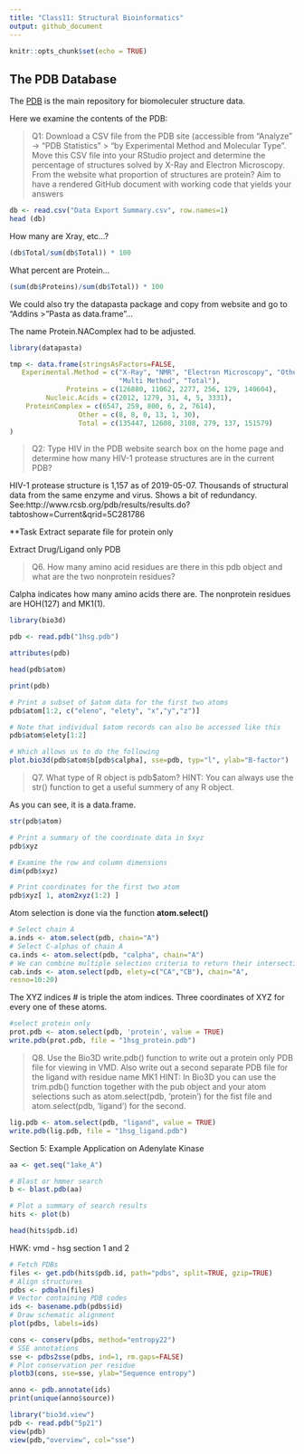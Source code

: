 ```yaml
---
title: "Class11: Structural Bioinformatics"
output: github_document
---
```


```r
knitr::opts_chunk$set(echo = TRUE)
```

## The PDB Database

The [PDB](http://www.rcsb.org/) is the main repository for biomoleculer structure data. 

Here we examine the contents of the PDB:

>Q1: Download a CSV file from the PDB site (accessible from “Analyze” -> “PDB Statistics” >
“by Experimental Method and Molecular Type”. Move this CSV file into your RStudio project
and determine the percentage of structures solved by X-Ray and Electron Microscopy. From
the website what proportion of structures are protein? Aim to have a rendered GitHub document
with working code that yields your answers

```r
db <- read.csv("Data Export Summary.csv", row.names=1)
head (db)

```

How many are Xray, etc...?
```r
(db$Total/sum(db$Total)) * 100

```

What percent are Protein...
```r
(sum(db$Proteins)/sum(db$Total)) * 100
```
We could also try the datapasta package and copy from website and go to "Addins > "Pasta as data.frame"...

The name Protein.NAComplex had to be adjusted. 
```r
library(datapasta)

tmp <- data.frame(stringsAsFactors=FALSE,
   Experimental.Method = c("X-Ray", "NMR", "Electron Microscopy", "Other",
                           "Multi Method", "Total"),
              Proteins = c(126880, 11062, 2277, 256, 129, 140604),
         Nucleic.Acids = c(2012, 1279, 31, 4, 5, 3331),
    ProteinComplex = c(6547, 259, 800, 6, 2, 7614),
                 Other = c(8, 8, 0, 13, 1, 30),
                 Total = c(135447, 12608, 3108, 279, 137, 151579)
)

```

>Q2: Type HIV in the PDB website search box on the home page and determine how many HIV-1 protease structures are in the current PDB?

HIV-1 protease structure is 1,157 as of 2019-05-07. Thousands of structural data from the same enzyme and virus. Shows a bit of redundancy.  See:http://www.rcsb.org/pdb/results/results.do?tabtoshow=Current&qrid=5C281786

**Task
Extract separate file for protein only

Extract Drug/Ligand only PDB

>Q6. How many amino acid residues are there in this pdb object and what are the two nonprotein residues?

Calpha indicates how many amino acids there are. The nonprotein residues are HOH(127) and MK1(1). 
```r
library(bio3d)

pdb <- read.pdb("1hsg.pdb")

attributes(pdb)

head(pdb$atom)

print(pdb)

```

```r
# Print a subset of $atom data for the first two atoms
pdb$atom[1:2, c("eleno", "elety", "x","y","z")]
```

```r
# Note that individual $atom records can also be accessed like this
pdb$atom$elety[1:2]
```


```r
# Which allows us to do the following
plot.bio3d(pdb$atom$b[pdb$calpha], sse=pdb, typ="l", ylab="B-factor")

```

>Q7. What type of R object is pdb$atom? HINT: You can always use the str() function to get a useful summery of any R object.

As you can see, it is a data.frame. 

```r
str(pdb$atom)
```

```r
# Print a summary of the coordinate data in $xyz
pdb$xyz

```

```r
# Examine the row and column dimensions
dim(pdb$xyz)

# Print coordinates for the first two atom
pdb$xyz[ 1, atom2xyz(1:2) ]
```

Atom selection is done via the function **atom.select()**
```r
# Select chain A
a.inds <- atom.select(pdb, chain="A")
# Select C-alphas of chain A
ca.inds <- atom.select(pdb, "calpha", chain="A")
# We can combine multiple selection criteria to return their intersection
cab.inds <- atom.select(pdb, elety=c("CA","CB"), chain="A",
resno=10:20)
```

The XYZ indices # is triple the atom indices. Three coordinates of XYZ for every one of these atoms. 
```r
#select protein only
prot.pdb <- atom.select(pdb, 'protein', value = TRUE)
write.pdb(prot.pdb, file = "1hsg_protein.pdb")
```

>Q8. Use the Bio3D write.pdb() function to write out a protein only PDB file for viewing in
VMD. Also write out a second separate PDB file for the ligand with residue name MK1
HINT: In Bio3D you can use the trim.pdb() function together with the pub object and your atom
selections such as atom.select(pdb, ’protein’) for the fist file and atom.select(pdb, ‘ligand’) for
the second.

```r
lig.pdb <- atom.select(pdb, "ligand", value = TRUE)
write.pdb(lig.pdb, file = "1hsg_ligand.pdb")
```



Section 5: Example Application on Adenylate Kinase 
```r
aa <- get.seq("1ake_A")

# Blast or hmmer search
b <- blast.pdb(aa)
```

```r
# Plot a summary of search results
hits <- plot(b)

```


```r
head(hits$pdb.id)

```

HWK: vmd - hsg section 1 and 2 

```r
# Fetch PDBs
files <- get.pdb(hits$pdb.id, path="pdbs", split=TRUE, gzip=TRUE)
# Align structures
pdbs <- pdbaln(files)
# Vector containing PDB codes
ids <- basename.pdb(pdbs$id)
# Draw schematic alignment
plot(pdbs, labels=ids)
```
```r
cons <- conserv(pdbs, method="entropy22")
# SSE annotations
sse <- pdbs2sse(pdbs, ind=1, rm.gaps=FALSE)
# Plot conservation per residue
plotb3(cons, sse=sse, ylab="Sequence entropy")
```

```r
anno <- pdb.annotate(ids)
print(unique(anno$source))

```

```r
library("bio3d.view")
pdb <- read.pdb("5p21")
view(pdb)
view(pdb,"overview", col="sse")
```


